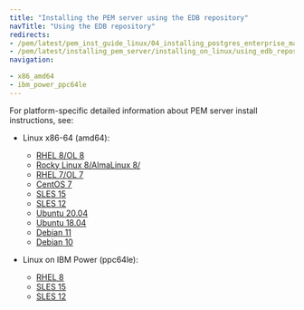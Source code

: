 ```yaml
---
title: "Installing the PEM server using the EDB repository"
navTitle: "Using the EDB repository"
redirects:
- /pem/latest/pem_inst_guide_linux/04_installing_postgres_enterprise_manager/03_installing_pem_server_using_edb_repository/
- /pem/latest/installing_pem_server/installing_on_linux/using_edb_repository/
navigation:

- x86_amd64
- ibm_power_ppc64le
---
```


For platform-specific detailed information about PEM server install instructions, see:

- Linux x86-64 (amd64):
    - [RHEL 8/OL 8](x86_amd64/pem_server_rhel8_x86)
    - [Rocky Linux 8/AlmaLinux 8/](x86_amd64/pem_server_other_linux8_x86)
    - [RHEL 7/OL 7](x86_amd64/pem_server_rhel7_x86)
    - [CentOS 7](x86_amd64/pem_server_centos7_x86)
    - [SLES 15](x86_amd64/pem_server_sles15_x86)
    - [SLES 12](x86_amd64/pem_server_sles12_x86)
    - [Ubuntu 20.04](x86_amd64/pem_server_ubuntu20_x86)
    - [Ubuntu 18.04](x86_amd64/pem_server_ubuntu18_x86)
    - [Debian 11](x86_amd64/pem_server_deb11_x86)
    - [Debian 10](x86_amd64/pem_server_deb10_x86)

- Linux on IBM Power (ppc64le):
    - [RHEL 8](ibm_power_ppc64le/pem_server_rhel8_ppcle)
    - [SLES 15](ibm_power_ppc64le/pem_server_sles15_ppcle)
    - [SLES 12](ibm_power_ppc64le/pem_server_sles12_ppcle)
